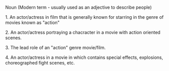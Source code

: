 Noun (Modern term - usually used as an adjective to describe people)

1. An actor/actress in film that is generally known for starring in the genre of movies known as "action"

2. An actor/actress portraying a chacracter in a movie with action oriented scenes.

3. The lead role of an "action" genre movie/film.

4. An actor/actress in a movie in which contains special effects, explosions, choreographed fight scenes, etc.

{{wikify}}